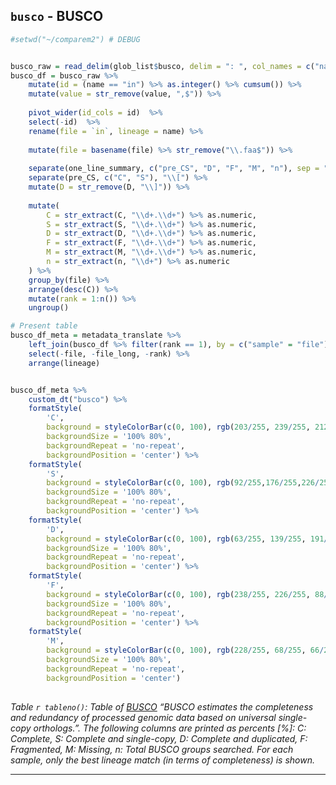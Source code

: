 ## `busco` - BUSCO


```r

#setwd("~/comparem2") # DEBUG


busco_raw = read_delim(glob_list$busco, delim = ": ", col_names = c("name", "value"))
busco_df = busco_raw %>% 
    mutate(id = (name == "in") %>% as.integer() %>% cumsum()) %>% 
    mutate(value = str_remove(value, ",$")) %>% 
    
    pivot_wider(id_cols = id)  %>% 
    select(-id)  %>% 
    rename(file = `in`, lineage = name) %>% 
    
    mutate(file = basename(file) %>% str_remove("\\.faa$")) %>% 
    
    separate(one_line_summary, c("pre_CS", "D", "F", "M", "n"), sep = ",", extra = "drop") %>% 
    separate(pre_CS, c("C", "S"), "\\[") %>% 
    mutate(D = str_remove(D, "\\]")) %>% 
    
    mutate(
        C = str_extract(C, "\\d+.\\d+") %>% as.numeric,
        S = str_extract(S, "\\d+.\\d+") %>% as.numeric,
        D = str_extract(D, "\\d+.\\d+") %>% as.numeric,
        F = str_extract(F, "\\d+.\\d+") %>% as.numeric,
        M = str_extract(M, "\\d+.\\d+") %>% as.numeric,
        n = str_extract(n, "\\d+") %>% as.numeric
    ) %>% 
    group_by(file) %>% 
    arrange(desc(C)) %>% 
    mutate(rank = 1:n()) %>% 
    ungroup()

# Present table
busco_df_meta = metadata_translate %>%
    left_join(busco_df %>% filter(rank == 1), by = c("sample" = "file")) %>%
    select(-file, -file_long, -rank) %>%
    arrange(lineage)


busco_df_meta %>% 
    custom_dt("busco") %>% 
    formatStyle(
        'C',
        background = styleColorBar(c(0, 100), rgb(203/255, 239/255, 212/255)),
        backgroundSize = '100% 80%',
        backgroundRepeat = 'no-repeat',
        backgroundPosition = 'center') %>% 
    formatStyle(
        'S',
        background = styleColorBar(c(0, 100), rgb(92/255,176/255,226/255)),
        backgroundSize = '100% 80%',
        backgroundRepeat = 'no-repeat',
        backgroundPosition = 'center') %>% 
    formatStyle(
        'D',
        background = styleColorBar(c(0, 100), rgb(63/255, 139/255, 191/255, )),
        backgroundSize = '100% 80%',
        backgroundRepeat = 'no-repeat',
        backgroundPosition = 'center') %>% 
    formatStyle(
        'F',
        background = styleColorBar(c(0, 100), rgb(238/255, 226/255, 88/255)),
        backgroundSize = '100% 80%',
        backgroundRepeat = 'no-repeat',
        backgroundPosition = 'center') %>% 
    formatStyle(
        'M',
        background = styleColorBar(c(0, 100), rgb(228/255, 68/255, 66/255)),
        backgroundSize = '100% 80%',
        backgroundRepeat = 'no-repeat',
        backgroundPosition = 'center') 
    


```

*Table `r tableno()`: Table of [BUSCO](https://busco.ezlab.org/) "BUSCO estimates the completeness and redundancy of processed genomic data based on universal single-copy orthologs.". The following columns are printed as percents [%]: C: Complete, S: Complete and single-copy, D: Complete and duplicated, F: Fragmented, M: Missing, n: Total BUSCO groups searched. For each sample, only the best lineage match (in terms of completeness) is shown.*




---
